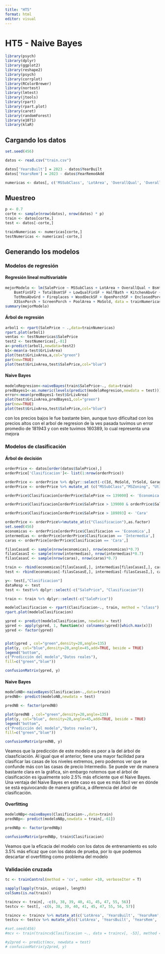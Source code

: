 ```yaml
---
title: "HT5"
format: html
editor: visual
---
```


# HT5 - Naive Bayes

```r
library(psych)
library(dplyr)
library(ggplot2)
library(reshape2)
library(psych)
library(corrplot)
library(RColorBrewer)
library(nortest)
library(lmtest)
library(jtools)
library(rpart)
library(rpart.plot)
library(caret)
library(randomForest)
library(e1071)
library(klaR)
```

## Cargando los datos

```r
set.seed(456)

datos <- read.csv("train.csv")

datos['YearsBuilt'] = 2023 - datos$YearBuilt
datos['YearsRem'] = 2023 - datos$YearRemodAdd

numericas <- datos[, c('MSSubClass', 'LotArea', 'OverallQual', 'OverallCond', 'YearsBuilt', 'YearsRem', 'BsmtFinSF1', 'BsmtFinSF2', 'BsmtUnfSF', 'TotalBsmtSF', 'X1stFlrSF', 'X2ndFlrSF', 'LowQualFinSF', 'GrLivArea', 'BsmtFullBath', 'BsmtHalfBath', 'FullBath', 'HalfBath', 'BedroomAbvGr', 'KitchenAbvGr', 'TotRmsAbvGrd', 'Fireplaces', 'GarageCars', 'GarageArea', 'WoodDeckSF', 'OpenPorchSF', 'EnclosedPorch', 'X3SsnPorch', 'ScreenPorch', 'PoolArea', 'MiscVal', 'MoSold', 'SalePrice')]
```

## Muestreo

```r
p <- 0.7
corte <- sample(nrow(datos), nrow(datos) * p)
train <- datos[corte,]
test <- datos[-corte,]

trainNumericas <- numericas[corte,]
testNumericas <- numericas[-corte,]
```

## Generando los modelos

### Modelos de regresión

#### Regresión lineal multivariable

```r
mejorModelo <- lm(SalePrice ~ MSSubClass + LotArea + OverallQual + BsmtFinSF1 + 
    BsmtFinSF2 + TotalBsmtSF + LowQualFinSF + HalfBath + KitchenAbvGr + 
    TotRmsAbvGrd + Fireplaces + WoodDeckSF + OpenPorchSF + EnclosedPorch + 
    X3SsnPorch + ScreenPorch + PoolArea + MoSold, data = trainNumericas)
summary(mejorModelo)
```

#### Árbol de regresión

```r
arbol1 <- rpart(SalePrice ~ .,data=trainNumericas)
rpart.plot(arbol1)
ventas <- testNumericas$SalePrice
test2 <- testNumericas[,-81]
a<-predict(arbol1,newdata=test2)
b1<-mean(a-test$GrLivArea)
plot(test$GrLivArea,a,col="green")
par(new=TRUE)
plot(test$GrLivArea,test$SalePrice,col="blue")
```

#### Naive Bayes

```r
modeloRegresion<-naiveBayes(train$SalePrice~., data=train)
predBayes1<-as.numeric(levels(predict(modeloRegresion,newdata = test)))[1:439]
error<-mean(predBayes1-test$GrLivArea)
plot(test$GrLivArea,predBayes1,col="green")
par(new=TRUE)
plot(test$GrLivArea,test$SalePrice,col="blue")
```

con los precios bajos le fue bastante bien, aunque tuvo dificultad con los precios altos con el arbol de regresion de la ves pasada tuvimos un error promedio de 181943 y con este tuvimos 160389, lo cual representa una mejora

### Modelos de clasificación

#### Árbol de decisión

```r
orderPrice <- datos[order(datos$SalePrice),]
orderPrice['Clasificacion']<- list(1:nrow(orderPrice))

orderPrice <- orderPrice %>% dplyr::select(-c(Id, MoSold, YrSold, GarageYrBlt, Alley, LotShape, LandContour, Condition2, YearBuilt, Exterior2nd, FireplaceQu, GarageQual, SaleType,BsmtFinType2, BsmtFinSF2, BsmtUnfSF, BsmtFullBath, BsmtHalfBath, X3SsnPorch, GarageFinish))
orderPrice <- orderPrice %>% mutate_at (c("MSSubClass","MSZoning", "Utilities", "LotConfig", "Street", "LandSlope", "Neighborhood", "Condition1", "BldgType", "HouseStyle", "OverallQual", "OverallCond", "RoofStyle", "PavedDrive", "RoofMatl", "Exterior1st", "MasVnrType", "ExterQual", "ExterCond","Foundation", "BsmtQual", "BsmtCond", "BsmtExposure", "BsmtFinType1", "Heating", "HeatingQC", "CentralAir","Electrical", "Functional", "GarageType", "GarageCond", "PoolQC", "Fence", "MiscFeature", "SaleCondition"), as.factor)

orderPrice$Clasificacion[orderPrice$SalePrice <= 139000] <- 'Economica'

orderPrice$Clasificacion[orderPrice$SalePrice > 139000 & orderPrice$SalePrice <= 189893 ] <- 'Intermedia'

orderPrice$Clasificacion[orderPrice$SalePrice > 189893] <- 'Cara'

orderPrice <- orderPrice%>%mutate_at(c("Clasificacion"),as.factor)
set.seed(456)
economicas <- orderPrice[orderPrice$Clasificacion == 'Economica',]
intermedias <- orderPrice[orderPrice$Clasificacion == 'Intermedia',]
caras <- orderPrice[orderPrice$Clasificacion == 'Cara',]

filasCasasE <- sample(nrow(economicas), nrow(economicas)*0.7)
filasCasasI <- sample(nrow(intermedias), nrow(intermedias)*0.7)
filasCasasC <- sample(nrow(caras), nrow(caras)*0.7)

train <- rbind(economicas[filasCasasE,], intermedias[filasCasasI,], caras[filasCasasC,])
test <- rbind(economicas[-filasCasasE,], intermedias[-filasCasasI,], caras[-filasCasasC,])

y<- test[,"Clasificacion"]
dataResp <- test
test <- test%>% dplyr::select(-c("SalePrice", "Clasificacion"))

train <- train %>% dplyr::select(-c("SalePrice"))

modeloClasificacion <- rpart(Clasificacion~., train, method = "class")
rpart.plot(modeloClasificacion)

ypred <- predict(modeloClasificacion, newdata = test)
ypred <- apply(ypred, 1, function(x) colnames(ypred)[which.max(x)])
ypred <- factor(ypred)


plot(ypred , col="green",density=20,angle=135)
plot(y, col="blue",density=20,angle=45,add=TRUE, beside = TRUE)
legend("bottom",
c("Predicción del modelo","Datos reales"),
fill=c("green","blue"))

confusionMatrix(ypred, y)
```

#### Naive Bayes

```r
modeloNB<-naiveBayes(Clasificacion~.,data=train)
predNB<- predict(modeloNB,newdata = test)

predNB <- factor(predNB)

plot(predNB , col="green",density=20,angle=135)
plot(y, col="blue", density=20,angle=45,add=TRUE, beside = TRUE)
legend("bottom",
c("Predicción del modelo","Datos reales"),
fill=c("green","blue"))

confusionMatrix(predNB, y)
```

Veamos que la predicción de este modelo es peor a la del árbol de claasficiación. Al igual que el anterior, tiene una mayor facilidad para clasificar las casas de los niveles extremos, pero podemos ver que se confunde más con las casas de precio Intermedio. Se puede ver de manera bastante clara en la gráfica, sin embargo notemos que el árbol de clasificación es igualmente solo 2.5% más eficiente que el Naive Bayes. Una ventaja del Naive Bayes en este caso es que es más fácil ver en dónde se está equivocando de manera gráfica, a diferencia del árbol de clasificación.

#### Overfitting

```r
modeloNBp<-naiveBayes(Clasificacion~.,data=train)
predNBp<- predict(modeloNBp,newdata = train[,-61])

predNBp <- factor(predNBp)

confusionMatrix(predNBp, train$Clasificacion)
```

Veamos que la eficacia del modelo con los datos de entrenamiento es solo $3.5\%$ más eficaz que con los datos de prueba, por lo que podemos descartar el overfitting como problema del modelo

### Validación cruzada

```r
tc <- trainControl(method = 'cv', number =10, verboseIter = T)

sapply(lapply(train, unique), length)
colSums(is.na(train))

traincv <- train[, -c(6, 38, 39, 40, 41, 45, 47, 55, 56)]
testcv <- test[, -c(6, 38, 39, 40, 41, 45, 47, 55, 56, 57)]

traincv <- traincv %>% mutate_at(c('LotArea', 'YearsBuilt', 'YearsRem', 'BsmtFinSF1', 'TotalBsmtSF', 'X1stFlrSF', 'X2ndFlrSF', 'LowQualFinSF', 'GrLivArea', 'TotRmsAbvGrd', 'GarageArea', 'WoodDeckSF', 'OpenPorchSF', 'EnclosedPorch', 'ScreenPorch', 'MiscVal'), scale)
testcv <- testcv %>% mutate_at(c('LotArea', 'YearsBuilt', 'YearsRem', 'BsmtFinSF1', 'TotalBsmtSF', 'X1stFlrSF', 'X2ndFlrSF', 'LowQualFinSF', 'GrLivArea', 'TotRmsAbvGrd', 'GarageArea', 'WoodDeckSF', 'OpenPorchSF', 'EnclosedPorch', 'ScreenPorch', 'MiscVal'), scale)

#set.seed(456)
#mcv <- train(traincv$Clasificacion ~., data = traincv[, -53], method = 'nb', trControl = tc, na.action = na.omit)

#y2pred <- predict(mcv, newdata = test)
# confusionMatrix(y2pred, y)
```
